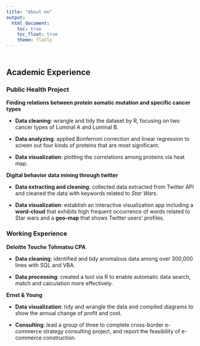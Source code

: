 ```yaml
---
title: "About me"
output: 
  html_document:
    toc: true
    toc_float: true
    theme: flatly
---
```

<div style="margin-bottom:50px;">
</div>

## Academic Experience {.tabset}

### Public Health Project

__Finding relations between protein somatic mutation and specific cancer types__

* __Data cleaning__: wrangle and tidy the dataset by R, focusing on two cancer types of Luminal A and Luminal B.

* __Data analyzing__: applied Bonferroni correction and linear regression to screen out four kinds of proteins that are most significant.

* __Data visualization__: plotting the correlations among proteins via heat map.

__Digital behavior data mining through twitter__

* __Data extracting and cleaning__: collected data extracted from Twitter API and cleaned the data with keywords related to _Star Wars_.

* __Data visualization__: establish an interactive visualization app including a __word-cloud__ that exhibits high frequent occurrence of words related to Star wars and a __geo-map__ that shows Twitter users' profiles.


### Working Experience

__Deloitte Touche Tohmatsu CPA__

* __Data cleaning__: identified and tidy anomalous data among over 300,000 lines with SQL and VBA.

* __Data processing__: created a tool via R to enable automatic data search, match and calculation more effectively.

__Ernst & Young__

* __Data visualization__: tidy and wrangle the data and compiled diagrams to show the annual change of profit and cost.

* __Consulting__: lead a group of three to complete cross-border e-commerce strategy consulting project, and report the feasibility of e-commerce construction.
